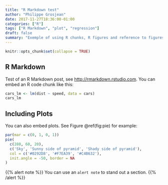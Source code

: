 ```yaml
---
title: "R Markdown test"
author: "Philippe Grosjean"
date: 2017-11-27T18:36:00-01:00
categories: ["R"]
tags: ["R Markdown", "plot", "regression"]
draft: false
summary: "Exemple of using R chunks, R figures and reference to figures"
---
```


```r
knitr::opts_chunk$set(collapse = TRUE)
```

## R Markdown

Test of an R Markdown post, see <http://rmarkdown.rstudio.com>. You can embed an R code chunk like this:

```r
cars_lm <- lm(dist ~ speed, data = cars)
cars_lm
```

## Including Plots

You can also embed plots. See Figure \@ref(fig:pie) for example:

```r
par(mar = c(0, 1, 0, 1))
pie(
  c(280, 60, 20),
  c('Sky', 'Sunny side of pyramid', 'Shady side of pyramid'),
  col = c('#0292D8', '#F7EA39', '#C4B632'),
  init.angle = -50, border = NA
)
```

{{% alert note %}}
You can use an `alert note` to stand out a section.
{{% /alert %}}
